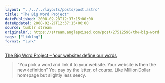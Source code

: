 ```yaml
---
layout: "../../../layouts/posts/post.astro"
title: "The Big Word Project"
datePublished: 2008-02-28T12:37:15+00:00
dateUpdated: 2008-02-28T12:37:15+00:00
source: tumblr stream
originalUrl: https://stream.anglepoised.com/post/27512596/the-big-word-project-your-websites-define-our
tags: ["linklog"]
format: "link"
---
```


[The Big Word Project &#8211; Your websites define our words][1]

> &ldquo;You pick a word and link it to your website. Your website is then the new definition&rdquo; You pay by the letter, of course. Like Million Dollar homepage but slightly less seedy.

[1]: http://www.thebigwordproject.com/
